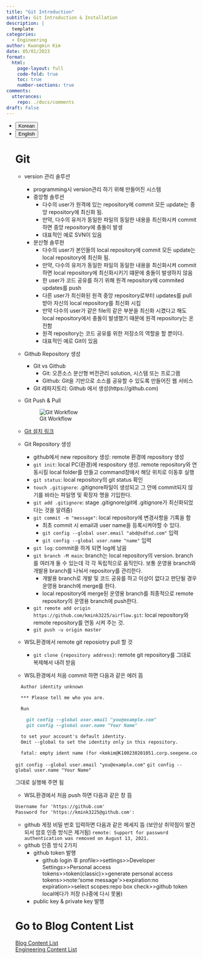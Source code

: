 ```yaml
---
title: "Git Introduction"
subtitle: Git Introduction & Installation
description: |
  template
categories:
  - Engineering
author: Kwangmin Kim
date: 05/01/2023
format: 
  html:
    page-layout: full
    code-fold: true
    toc: true
    number-sections: true
comments: 
  utterances: 
    repo: ./docs/comments
draft: False
---
```


<ul class="nav nav-pills" id="language-tab" role="tablist">
  <li class="nav-item" role="presentation">
    <button class="nav-link active" id="Korean-tab" data-bs-toggle="tab" data-bs-target="#Korean" type="button" role="tab" aria-controls="Korean" aria-selected="true">Korean</button>
  </li>
  <li class="nav-item" role="presentation">
    <button class="nav-link" id="English-tab" data-bs-toggle="tab" data-bs-target="#English" type="button" role="tab" aria-controls="knitr" aria-selected="false">English</button>
  </li>

<div class="tab-content" id="language-tabcontent">

<div class="tab-pane fade  show active" id="Korean" role="tabpanel" aria-labelledby="Korean-tab">

::: {#Korean .tab-pane .fade .show .active role="tabpanel" aria-labelledby="Korean-tab"}

# Git

* version 관리 솔루션
    * programming시 version관리 하기 위해 만들어진 시스템
    * 중앙형 솔루션
        * 다수의 user가 원격에 있는 repository에 commit 모든 update는 중앙 repository에 최신화 됨. 
        * 만약, 다수의 유저가 동일한 파일의 동일한 내용을 최신화시켜 commit하면 중앙 repository에 충돌이 발생
        * 대표적인 예로 SVN이 있음
    * 분산형 솔루현
        * 다수의 user가 본인들의 local repository에 commit 모든 update는 local repository에 최신화 됨. 
        * 만약, 다수의 유저가 동일한 파일의 동일한 내용을 최신화시켜 commit하면 local repository에 최신화시키기 떄문에 충돌이 발생하지 않음
        * 한 user가 코드 공유를 하기 위해 원격 repository에 commited updates를 push
        * 다른 user가 최신화된 원격 중앙 repository로부터 updates를 pull 받아 자신의 local repository를 최신화 시킴
        * 만약 다수의 user가 같은 file의 같은 부분을 최신화 시켰다고 해도 local repository에서 충돌이 발생했기 때문에 원격 repository는 온전함
        * 원격 repository는 코드 공유를 위한 저장소의 역할을 할 뿐이다.
        * 대표적인 예로 Git이 있음
* Github Repository 생성
    * Git vs Github
        - Git: 오픈소스 분산형 버전관리 solution, 시스템 또는 프로그램
        - Github: Git을 기반으로 소스를 공유할 수 있도록 만들어진 웹 서비스
    * Git 레파지토리: Github 에서 생성(https://github.com)
* Git Push & Pull

    ![Git Workflow](../../../../../images/airflow/git-docker.PNG)

* [Git 설치 링크](https://git-scm.com/downloads)
* Git Repository 생성
    * github에서 new repository 생성: remote 환경에 repository 생성
    * `git init`: local PC(환경)에 respository 생성. remote repository와 연동시킬 local folder를 만들고 command창에서 해당 위치로 이동후 실행
    * `git status`: local repository의 git status 확인
    * `touch .gitignore`: .gitignore파일이 생성되고 그 안에 commit되지 않기를 바라는 파일명 및 확장자 명을 기입한다.
    * `git add .gitignore`: stage .gitignore(git에 .gitignore가 최신화되었다는 것을 알려줌)
    * `git commit -m "message"`: local repository에 변경사항을 기록을 함 
        * 최초 commit 시 email과 user name을 등록시켜야할 수 있다.
        * `git config --global user.email "abd@sdfsd.com"` 입력
        * `git config --global user.name "name"` 입력
    * `git log`: commit을 하게 되면 log에 남음
    * `git branch -M main`: branch는 local repository의 version. branch를 여러개 둘 수 있는데 각 각 독립적으로 움직인다. 보통 운영용 branch와 개발용 branch를 나눠서 repository를 관리한다.
        * 개발용 branch로 개발 및 코드 공유를 하고 이상이 없다고 판단될 경우 운영용 branch에 merge를 한다.
        * local repository에 merge된 운영용 branch를 최종적으로 remote repository의 운영용 branch에 push한다. 
    * `git remote add origin https://github.com/kmink3225/airflow.git`: local repository와 remote repository를 연동 시켜 주는 것.
    * `git push -u origin master`
* WSL환경에서 remote git reposiotry pull 할 것
    * `git clone {repository address}`: remote git repository를 그대로 복제해서 내려 받음
* WSL환경에서 처음 commit 하면 다음과 같은 에러 뜸
```markdown
  Author identity unknown

  *** Please tell me who you are.

  Run

    git config --global user.email "you@example.com"
    git config --global user.name "Your Name"

  to set your account's default identity.
  Omit --global to set the identity only in this repository.

  fatal: empty ident name (for <kmkim@K100230201051.corp.seegene.com>) not allowed
```
`git config --global user.email "you@example.com"`
`git config --global user.name "Your Name"`

그대로 실행해 주면 됨

* WSL환경에서 처음 push 하면 다음과 같은 창 뜸

```markdown
Username for 'https://github.com'
Password for 'https://kmink3225@github.com':
```
  * github 게정 비밀 번호 입력하면 다음과 같은 메세지 뜸 (보안상 취약점이 발견되서 암호 인증 방식은 제거됨)
  `remote: Support for password authentication was removed on August 13, 2021.` 
  * github 인증 방식 2가지
    * github token 발행
      * github login 후 profile>>settings>>Developer Settings>>Personal access tokens>>token(classic)>>generate personal access tokens>>note:'some message'>>expiration:no expiration>>select scopes:repo box check>>github token local에다가 저장 (나중에 다시 못봄)
    * public key & private key 발행

:::
</div>

<div class="tab-pane fade" id="English" role="tabpanel" aria-labelledby="English-tab">

::: {#English .tab-pane .fade role="tabpanel" aria-labelledby="English-tab"}

:::


</div>


# Go to Blog Content List

[Blog Content List](../../content_list.qmd)  
[Engineering Content List](../../Engineering/guide_map/index.qmd)